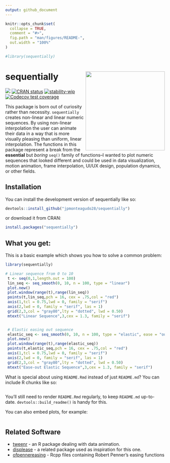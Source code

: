 ```yaml
---
output: github_document
---
```


<!-- README.md is generated from README.Rmd. Please edit that file -->

```r
knitr::opts_chunk$set(
  collapse = TRUE,
  comment = "#>",
  fig.path = "man/figures/README-",
  out.width = "100%"
)

#library(sequentially)
```

# sequentially <img src="man/figures/logo.png" align="right" height="250" alt="" />


<!-- badges: start -->
![](https://img.shields.io/badge/fun_but_useless-%23035949)
[![CRAN status](https://www.r-pkg.org/badges/version/sequentially)](https://CRAN.R-project.org/package=sequentially)
[![stability-wip](https://img.shields.io/badge/stability-wip-lightgrey.svg)](https://github.com/mkenney/software-guides/blob/master/STABILITY-BADGES.md#work-in-progress)
[![Codecov test
coverage](https://codecov.io/gh/jpmonteagudo28/sequentially/graph/badge.svg)](https://app.codecov.io/gh/jpmonteagudo28/sequentially)

<!-- badges: end -->

This package is born out of curiosity rather than necessity. `sequentially` creates non-linear and linear numeric sequences. By using non-linear interpolation the user can animate their data
in a way that is more visually pleasing than uniform, linear interpolation. The functions in this package represent a break from the **essential** but *boring* `seq()` family of functions–I wanted to plot numeric sequences that looked different and could be used in data visualization, motion animation, frame interpolation, UI/UX design, population dynamics, or other fields.

## Installation

You can install the development version of sequentially like so:

``` r
devtools::install_github("jpmonteagudo28/sequentially")
```

or download it from CRAN:

```r
install.packages("sequentially")
```


## What you get:

This is a basic example which shows you how to solve a common problem:

```r
library(sequentially)

# Linear sequence from 0 to 10
 t <- seq(0,1,length.out = 100)
 lin_seq <- seq_smooth(0, 10, n = 100, type = "linear")
 plot.new()
 plot.window(range(t),range(lin_seq))
 points(t,lin_seq,pch = 16, cex = .75,col = "red")
 axis(1,tcl = 0.75,lwd = 0, family = "serif")
 axis(2,lwd = 0, family = "serif", las = 1)
 grid(2,3,col = "gray80",lty = "dotted", lwd = 0.50)
 mtext("Linear Sequence",3,cex = 1.3, family = "serif")


 # Elastic easing out sequence
 elastic_seq <- seq_smooth(0, 10, n = 100, type = "elastic", ease = "out")
 plot.new()
 plot.window(range(t),range(elastic_seq))
 points(t,elastic_seq,pch = 16, cex = .75,col = "red")
 axis(1,tcl = 0.75,lwd = 0, family = "serif")
 axis(2,lwd = 0, family = "serif", las = 1)
 grid(2,3,col = "gray80",lty = "dotted", lwd = 0.50)
 mtext("Ease-out Elastic Sequence",3,cex = 1.3, family = "serif")
```

What is special about using `README.Rmd` instead of just `README.md`? You can include R chunks like so:

```r

```

You'll still need to render `README.Rmd` regularly, to keep `README.md` up-to-date. `devtools::build_readme()` is handy for this.

You can also embed plots, for example:

```r

```

## Related Software
* [tweenr](https://cran.r-project.org/web/packages/tweenr/tweenr.pdf) - an R package dealing with data animation. 
* [displease](https://github.com/coolbutuseless/displease) - a related package used as inspiration for this one. 
* [ofpennereasing](https://github.com/jesusgollonet/ofpennereasing) - Rcpp files containing Robert Penner's easing functions
